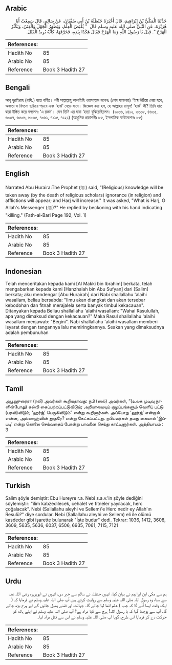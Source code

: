 ## Arabic


<div dir="rtl" lang="ar" style={{fontSize:'larger',backgroundColor:'#f8f9fa',padding:20}}>
حَدَّثَنَا الْمَكِّيُّ بْنُ إِبْرَاهِيمَ، قَالَ أَخْبَرَنَا حَنْظَلَةُ بْنُ أَبِي سُفْيَانَ، عَنْ سَالِمٍ، قَالَ سَمِعْتُ أَبَا هُرَيْرَةَ، عَنِ النَّبِيِّ صلى الله عليه وسلم قَالَ ‏ "‏ يُقْبَضُ الْعِلْمُ، وَيَظْهَرُ الْجَهْلُ وَالْفِتَنُ، وَيَكْثُرُ الْهَرْجُ ‏"‏‏.‏ قِيلَ يَا رَسُولَ اللَّهِ وَمَا الْهَرْجُ فَقَالَ هَكَذَا بِيَدِهِ، فَحَرَّفَهَا، كَأَنَّهُ يُرِيدُ الْقَتْلَ‏.‏
</div>
<div style={{backgroundColor:'#f8f9fa',padding:20, marginBottom: 10}}><table> <thead> <tr> <th>References:</th> <th></th> </tr> </thead> <tbody><tr><td>Hadith No</td><td>85</td></tr><tr><td>Arabic No</td><td>85</td></tr><tr><td>Reference</td><td>Book 3 Hadith 27</td></tr></tbody></table></div>

## Bengali


<div dir="ltr" lang="bn" style={{fontSize:'larger',backgroundColor:'#f8f9fa',padding:20}}>
আবূ হুরাইরাহ (রাযি.) হতে বর্ণিত। নবী সাল্লাল্লাহু আলাইহি ওয়াসাল্লাম বলেনঃ (শেষ যামানায়) ‘ইল্ম উঠিয়ে নেয়া হবে, অজ্ঞতা ও ফিতনা ছড়িয়ে পড়বে এবং ‘হার্জ’ বেড়ে যাবে। জিজ্ঞেস করা হল, হে আল্লাহর রাসূল! ‘হার্জ’ কী? তিনি হাত দ্বারা ইঙ্গিত করে বললেনঃ ‘এ রকম’। যেন তিনি এর দ্বারা ‘হত্যা বুঝিয়েছিলেন। (১০৩৬, ১৪১২, ৩৬০৮, ৪৬৩৫, ৬০৩৭, ৬৫০৬, ৬৯৩৫, ৭০৬১, ৭১১৫, ৭১২১) (আধুনিক প্রকাশনীঃ ৮৫, ইসলামিক ফাউন্ডেশনঃ ৮৫)
</div>
<div style={{backgroundColor:'#f8f9fa',padding:20, marginBottom: 10}}><table> <thead> <tr> <th>References:</th> <th></th> </tr> </thead> <tbody><tr><td>Hadith No</td><td>85</td></tr><tr><td>Arabic No</td><td>85</td></tr><tr><td>Reference</td><td>Book 3 Hadith 27</td></tr></tbody></table></div>

## English


<div dir="ltr" lang="en" style={{fontSize:'larger',backgroundColor:'#f8f9fa',padding:20}}>
Narrated Abu Huraira:The Prophet (ﷺ) said, "(Religious) knowledge will be taken away (by the death of religious scholars) ignorance (in religion) and afflictions will appear; and Harj will increase." It was asked, "What is Harj, O Allah's Messenger (ﷺ)?" He replied by beckoning with his hand indicating "killing." (Fath-al-Bari Page 192, Vol. 1)
</div>
<div style={{backgroundColor:'#f8f9fa',padding:20, marginBottom: 10}}><table> <thead> <tr> <th>References:</th> <th></th> </tr> </thead> <tbody><tr><td>Hadith No</td><td>85</td></tr><tr><td>Arabic No</td><td>85</td></tr><tr><td>Reference</td><td>Book 3 Hadith 27</td></tr></tbody></table></div>

## Indonesian


<div dir="ltr" lang="id" style={{fontSize:'larger',backgroundColor:'#f8f9fa',padding:20}}>
Telah menceritakan kepada kami [Al Makki bin Ibrahim] berkata, telah mengabarkan kepada kami [Hanzhalah bin Abu Sufyan] dari [Salim] berkata; aku mendengar [Abu Hurairah] dari Nabi shallallahu 'alaihi wasallam, beliau bersabda: "Ilmu akan diangkat dan akan tersebar kebodohan dan fitnah merajalela serta banyak timbul kekacauan". Ditanyakan kepada Beliau shallallahu 'alaihi wasallam: "Wahai Rasulullah, apa yang dimaksud dengan kekacauan?" Maka Rasul shallallahu 'alaihi wasallam menjawab: "Begini". Nabi shallallahu 'alaihi wasallam memberi isyarat dengan tangannya lalu memiringkannya. Seakan yang dimaksudnya adalah pembunuhan
</div>
<div style={{backgroundColor:'#f8f9fa',padding:20, marginBottom: 10}}><table> <thead> <tr> <th>References:</th> <th></th> </tr> </thead> <tbody><tr><td>Hadith No</td><td>85</td></tr><tr><td>Arabic No</td><td>85</td></tr><tr><td>Reference</td><td>Book 3 Hadith 27</td></tr></tbody></table></div>

## Tamil


<div dir="ltr" lang="ta" style={{fontSize:'larger',backgroundColor:'#f8f9fa',padding:20}}>
அபூஹுரைரா (ரலி) அவர்கள் கூறியதாவது: நபி (ஸல்) அவர்கள், “(உலக முடிவு நாளின்போது) கல்வி கைப்பற்றப்பட்டுவிடும்; அறியாமையும் குழப்பங்களும் வெளிப் பட்டு (பரவி)விடும்; ‘ஹர்ஜ்’ பெருகிவிடும்” என்று கூறினார்கள். அப்போது ‘ஹர்ஜ்’ என்றால் என்ன, அல்லாஹ்வின் தூதரே? என்று கேட்கப்பட்டது. நபியவர்கள் தமது கையால் ‘இப்படி’ என்று கொலை செய்வதைப் போன்று பாவனை செய்து காட்டினார்கள். அத்தியாயம் : 3
</div>
<div style={{backgroundColor:'#f8f9fa',padding:20, marginBottom: 10}}><table> <thead> <tr> <th>References:</th> <th></th> </tr> </thead> <tbody><tr><td>Hadith No</td><td>85</td></tr><tr><td>Arabic No</td><td>85</td></tr><tr><td>Reference</td><td>Book 3 Hadith 27</td></tr></tbody></table></div>

## Turkish


<div dir="ltr" lang="tr" style={{fontSize:'larger',backgroundColor:'#f8f9fa',padding:20}}>
Salim şöyle demiştir: Ebu Hureyre r.a. Nebi s.a.v.'in şöyle dediğini söylemiştir: "ilim kabzedilecek, cehalet ve fitneler yayılacak, herc çoğalacak". Nebi (Sallallahu aleyhi ve Sellem)'e Herc nedir ey Allah'ın Resulü?" diye sordular. Nebi (Sallallahu aleyhi ve Sellem) eli ile ölümü kasdeder gibi işarette bulunarak "İşte budur" dedi. Tekrar: 1036, 1412, 3608, 3609, 5635, 5636, 6037, 6506, 6935, 7061, 7115, 7121
</div>
<div style={{backgroundColor:'#f8f9fa',padding:20, marginBottom: 10}}><table> <thead> <tr> <th>References:</th> <th></th> </tr> </thead> <tbody><tr><td>Hadith No</td><td>85</td></tr><tr><td>Arabic No</td><td>85</td></tr><tr><td>Reference</td><td>Book 3 Hadith 27</td></tr></tbody></table></div>

## Urdu


<div dir="rtl" lang="ur" style={{fontSize:'larger',backgroundColor:'#f8f9fa',padding:20}}>
ہم سے مکی ابن ابراہیم نے بیان کیا، انہیں حنظلہ نے سالم سے خبر دی، انہوں نے ابوہریرہ رضی اللہ عنہ سے سنا، وہ رسول اللہ صلی اللہ علیہ وسلم سے روایت کرتے ہیں آپ صلی اللہ علیہ وسلم نے فرمایا کہ ( ایک وقت ایسا آئے گا کہ جب ) علم اٹھا لیا جائے گا۔ جہالت اور فتنے پھیل جائیں گے اور ہرج بڑھ جائے گا۔ آپ سے پوچھا گیا کہ یا رسول اللہ! ہرج سے کیا مراد ہے؟ آپ صلی اللہ علیہ وسلم نے اپنے ہاتھ کو حرکت دے کر فرمایا اس طرح، گویا آپ صلی اللہ علیہ وسلم نے اس سے قتل مراد لیا۔
</div>
<div style={{backgroundColor:'#f8f9fa',padding:20, marginBottom: 10}}><table> <thead> <tr> <th>References:</th> <th></th> </tr> </thead> <tbody><tr><td>Hadith No</td><td>85</td></tr><tr><td>Arabic No</td><td>85</td></tr><tr><td>Reference</td><td>Book 3 Hadith 27</td></tr></tbody></table></div>